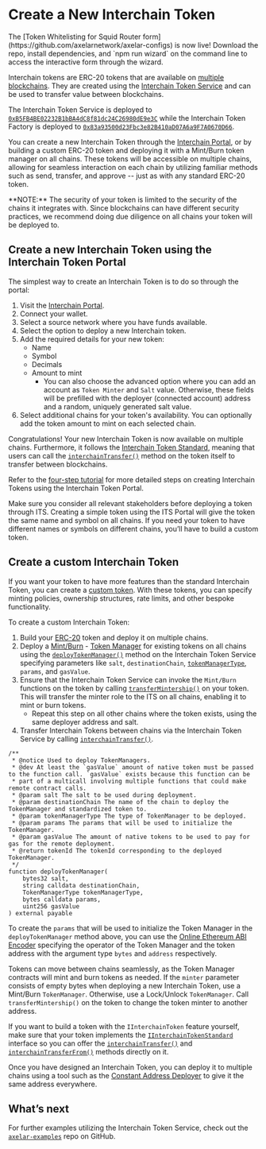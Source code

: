 # Create a New Interchain Token

<Callout emoji="⭐">
  The [Token Whitelisting for Squid Router
  form](https://github.com/axelarnetwork/axelar-configs) is now live! Download
  the repo, install dependencies, and `npm run wizard` on the command line to
  access the interactive form through the wizard.
</Callout>


Interchain tokens are ERC-20 tokens that are available on [multiple blockchains](https://docs.axelar.dev/resources/testnet). They are created using the [Interchain Token Service](https://github.com/axelarnetwork/interchain-token-service/blob/main/contracts/InterchainTokenService.sol) and can be used to transfer value between blockchains.

The Interchain Token Service is deployed to [`0xB5FB4BE02232B1bBA4dC8f81dc24C26980dE9e3C`](https://etherscan.io/address/0xB5FB4BE02232B1bBA4dC8f81dc24C26980dE9e3C) while the Interchain Token Factory is deployed to [`0x83a93500d23Fbc3e82B410aD07A6a9F7A0670D66`](https://etherscan.io/address/0x83a93500d23Fbc3e82B410aD07A6a9F7A0670D66).

You can create a new Interchain Token through the [Interchain Portal](https://testnet.interchain.axelar.dev/), or by building a custom ERC-20 token and deploying it with a Mint/Burn token manager on all chains. These tokens will be accessible on multiple chains, allowing for seamless interaction on each chain by utilizing familiar methods such as send, transfer, and approve -- just as with any standard ERC-20 token.

<Callout emoji="🚨">
  **NOTE:** The security of your token is limited to the security of the chains
  it integrates with. Since blockchains can have different security practices,
  we recommend doing due diligence on all chains your token will be deployed to.
</Callout>

## Create a new Interchain Token using the Interchain Token Portal

The simplest way to create an Interchain Token is to do so through the portal:

1. Visit the [Interchain Portal](https://testnet.interchain.axelar.dev).
2. Connect your wallet.
3. Select a source network where you have funds available.
4. Select the option to deploy a new Interchain token.
5. Add the required details for your new token:
   - Name
   - Symbol
   - Decimals
   - Amount to mint
     - You can also choose the advanced option where you can add an account as `Token Minter` and `Salt` value. Otherwise, these fields will be prefilled with the deployer (connected account) address and a random, uniquely generated salt value.
6. Select additional chains for your token's availability. You can optionally add the token amount to mint on each selected chain.

Congratulations! Your new Interchain Token is now available on multiple chains. Furthermore, it follows the [Interchain Token Standard](https://github.com/axelarnetwork/interchain-token-service/blob/main/contracts/interfaces/IInterchainTokenStandard.sol), meaning that users can call the [`interchainTransfer()`](https://github.com/axelarnetwork/interchain-token-service/blob/9223108211b977d9138fdd67d5b4a641fc35c18c/contracts/interfaces/IInterchainTokenService.sol#L210) method on the token itself to transfer between blockchains.

Refer to the [four-step tutorial](https://axelar.network/blog/how-to-create-an-interchain-token-with-axelar-in-4-steps) for more detailed steps on creating Interchain Tokens using the Interchain Token Portal.

<Callout emoji="💡">
  Make sure you consider all relevant stakeholders before deploying a token
  through ITS. Creating a simple token using the ITS Portal will give the token
  the same name and symbol on all chains. If you need your token to have
  different names or symbols on different chains, you’ll have to build a custom
  token.
</Callout>

## Create a custom Interchain Token

If you want your token to have more features than the standard Interchain Token, you can create a [custom token](../../reference/glossary#custom-token). With these tokens, you can specify minting policies, ownership structures, rate limits, and other bespoke functionality.

To create a custom Interchain Token:

1. Build your [ERC-20](https://docs.alchemy.com/docs/how-to-create-an-erc-20-token-4-steps) token and deploy it on multiple chains.
2. Deploy a [Mint/Burn](/dev/glossary#mintburn) - [Token Manager](/dev/glossary#token-manager) for existing tokens on all chains using the [`deployTokenManager()`](https://github.com/axelarnetwork/interchain-token-service/blob/9edc4318ac1c17231e65886eea72c0f55469d7e5/contracts/InterchainTokenService.sol#L276) method on the Interchain Token Service specifying parameters like `salt`, `destinationChain`, [`tokenManagerType`](https://github.com/axelarnetwork/interchain-token-service/blob/main/contracts/interfaces/ITokenManagerType.sol), `params`, and `gasValue`.
3. Ensure that the Interchain Token Service can invoke the `Mint/Burn` functions on the token by calling [`transferMintership()`](https://github.com/axelarnetwork/interchain-token-service/blob/9223108211b977d9138fdd67d5b4a641fc35c18c/contracts/utils/Minter.sol#L31) on your token. This will transfer the minter role to the ITS on all chains, enabling it to mint or burn tokens.
   - Repeat this step on all other chains where the token exists, using the same deployer address and salt.
4. Transfer Interchain Tokens between chains via the Interchain Token Service by calling [`interchainTransfer()`](https://github.com/axelarnetwork/interchain-token-service/blob/9223108211b977d9138fdd67d5b4a641fc35c18c/contracts/interfaces/IInterchainTokenService.sol#L210).

```solidity
/**
 * @notice Used to deploy TokenManagers.
 * @dev At least the `gasValue` amount of native token must be passed to the function call. `gasValue` exists because this function can be
 * part of a multicall involving multiple functions that could make remote contract calls.
 * @param salt The salt to be used during deployment.
 * @param destinationChain The name of the chain to deploy the TokenManager and standardized token to.
 * @param tokenManagerType The type of TokenManager to be deployed.
 * @param params The params that will be used to initialize the TokenManager.
 * @param gasValue The amount of native tokens to be used to pay for gas for the remote deployment.
 * @return tokenId The tokenId corresponding to the deployed TokenManager.
 */
function deployTokenManager(
    bytes32 salt,
    string calldata destinationChain,
    TokenManagerType tokenManagerType,
    bytes calldata params,
    uint256 gasValue
) external payable
```

To create the `params` that will be used to initialize the Token Manager in the `deployTokenManager` method above, you can use the [Online Ethereum ABI Encoder](https://adibas03.github.io/online-ethereum-abi-encoder-decoder/#/encode) specifying the operator of the Token Manager and the token address with the argument type `bytes` and `address` respectively.

Tokens can move between chains seamlessly, as the Token Manager contracts will mint and burn tokens as needed. If the `minter` parameter consists of empty bytes when deploying a new Interchain Token, use a Mint/Burn `TokenManager`. Otherwise, use a Lock/Unlock `TokenManager`. Call `transferMintership()` on the token to change the token minter to another address.

If you want to build a token with the `IInterchainToken` feature yourself, make sure that your token implements the [`IInterchainTokenStandard`](https://github.com/axelarnetwork/interchain-token-service/blob/v1.0.0/contracts/interfaces/IInterchainTokenStandard.sol) interface so you can offer the [`interchainTransfer()`](https://github.com/axelarnetwork/interchain-token-service/blob/9edc4318ac1c17231e65886eea72c0f55469d7e5/contracts/interfaces/IInterchainTokenStandard.sol#L19) and [`interchainTransferFrom()`](https://github.com/axelarnetwork/interchain-token-service/blob/9edc4318ac1c17231e65886eea72c0f55469d7e5/contracts/interfaces/IInterchainTokenStandard.sol#L36) methods directly on it.

Once you have designed an Interchain Token, you can deploy it to multiple chains using a tool such as the [Constant Address Deployer](https://docs.axelar.dev/dev/general-message-passing/solidity-utilities#constant-address-deployer) to give it the same address everywhere.

## What’s next

For further examples utilizing the Interchain Token Service, check out the [`axelar-examples`](https://github.com/axelarnetwork/axelar-examples/tree/main/examples/evm) repo on GitHub.
